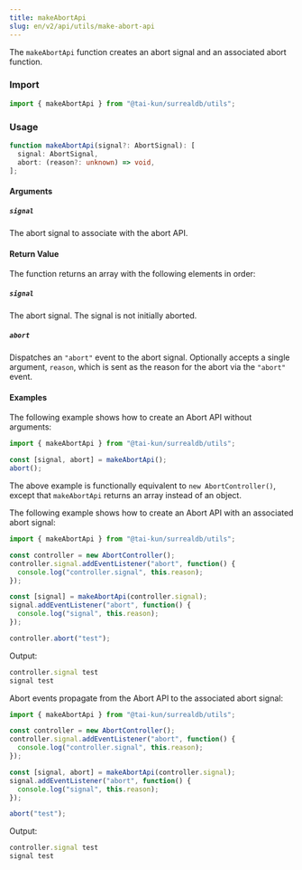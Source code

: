 ```yaml
---
title: makeAbortApi
slug: en/v2/api/utils/make-abort-api
---
```


The `makeAbortApi` function creates an abort signal and an associated abort function.

### Import

```ts
import { makeAbortApi } from "@tai-kun/surrealdb/utils";
```

### Usage

```ts
function makeAbortApi(signal?: AbortSignal): [
  signal: AbortSignal,
  abort: (reason?: unknown) => void,
];
```

#### Arguments

##### `signal`

The abort signal to associate with the abort API.

#### Return Value

The function returns an array with the following elements in order:

##### `signal`

The abort signal. The signal is not initially aborted.

##### `abort`

Dispatches an `"abort"` event to the abort signal. Optionally accepts a single argument, `reason`, which is sent as the reason for the abort via the `"abort"` event.

#### Examples

The following example shows how to create an Abort API without arguments:

```ts
import { makeAbortApi } from "@tai-kun/surrealdb/utils";

const [signal, abort] = makeAbortApi();
abort();
```

The above example is functionally equivalent to `new AbortController()`, except that `makeAbortApi` returns an array instead of an object.

The following example shows how to create an Abort API with an associated abort signal:

```ts
import { makeAbortApi } from "@tai-kun/surrealdb/utils";

const controller = new AbortController();
controller.signal.addEventListener("abort", function() {
  console.log("controller.signal", this.reason);
});

const [signal] = makeAbortApi(controller.signal);
signal.addEventListener("abort", function() {
  console.log("signal", this.reason);
});

controller.abort("test");
```

Output:

```js
controller.signal test
signal test
```

Abort events propagate from the Abort API to the associated abort signal:

```ts
import { makeAbortApi } from "@tai-kun/surrealdb/utils";

const controller = new AbortController();
controller.signal.addEventListener("abort", function() {
  console.log("controller.signal", this.reason);
});

const [signal, abort] = makeAbortApi(controller.signal);
signal.addEventListener("abort", function() {
  console.log("signal", this.reason);
});

abort("test");
```

Output:

```js
controller.signal test
signal test
```

